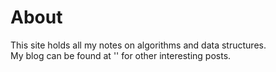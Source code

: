 # About
 

This site holds all my notes on algorithms and data structures.
<br/>
My blog can be found at '' for other interesting posts.

